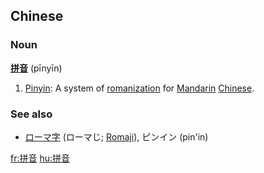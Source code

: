 ==Chinese==
===Noun===
'''[[拼]][[音]]''' (pīnyīn)

# [[Pinyin]]: A system of [[romanization]] for [[Mandarin]] [[Chinese]].

===See also===
*[[ローマ字]] (ローマじ; [[Romaji]]), ピンイン (pin'in)

[[fr:拼音]]
[[hu:拼音]]